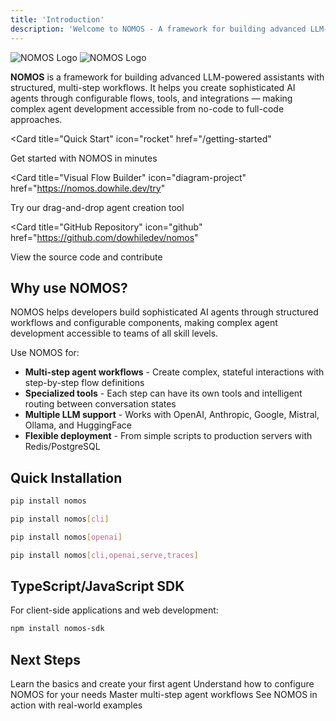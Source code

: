 ```yaml
---
title: 'Introduction'
description: 'Welcome to NOMOS - A framework for building advanced LLM-powered assistants'
---
```


<img
  className="block dark:hidden"
  src="/assets/light.png"
  alt="NOMOS Logo"
/>
<img
  className="hidden dark:block"
  src="/assets/dark.png"
  alt="NOMOS Logo"
/>

**NOMOS** is a framework for building advanced LLM-powered assistants with structured, multi-step workflows. It helps you create sophisticated AI agents through configurable flows, tools, and integrations — making complex agent development accessible from no-code to full-code approaches.

<Card
  title="Quick Start"
  icon="rocket"
  href="/getting-started"
>
  Get started with NOMOS in minutes
</Card>

<Card
  title="Visual Flow Builder"
  icon="diagram-project"
  href="https://nomos.dowhile.dev/try"
>
  Try our drag-and-drop agent creation tool
</Card>

<Card
  title="GitHub Repository"
  icon="github"
  href="https://github.com/dowhiledev/nomos"
>
  View the source code and contribute
</Card>

## Why use NOMOS?

NOMOS helps developers build sophisticated AI agents through structured workflows and configurable components, making complex agent development accessible to teams of all skill levels.

Use NOMOS for:
- **Multi-step agent workflows** - Create complex, stateful interactions with step-by-step flow definitions
- **Specialized tools** - Each step can have its own tools and intelligent routing between conversation states
- **Multiple LLM support** - Works with OpenAI, Anthropic, Google, Mistral, Ollama, and HuggingFace
- **Flexible deployment** - From simple scripts to production servers with Redis/PostgreSQL

## Quick Installation

<CodeGroup>

```bash Basic Installation
pip install nomos
```

```bash With CLI Support
pip install nomos[cli]
```

```bash With OpenAI Support
pip install nomos[openai]
```

```bash Full Installation
pip install nomos[cli,openai,serve,traces]
```

</CodeGroup>

## TypeScript/JavaScript SDK

For client-side applications and web development:

```bash
npm install nomos-sdk
```

## Next Steps

<CardGroup cols={2}>
  <Card
    title="Getting Started Guide"
    icon="play"
    href="/getting-started"
  >
    Learn the basics and create your first agent
  </Card>
  <Card
    title="Configuration"
    icon="gear"
    href="/configuration"
  >
    Understand how to configure NOMOS for your needs
  </Card>
  <Card
    title="Flow Management"
    icon="sitemap"
    href="/flow-management"
  >
    Master multi-step agent workflows
  </Card>
  <Card
    title="Examples"
    icon="code"
    href="/examples"
  >
    See NOMOS in action with real-world examples
  </Card>
</CardGroup>
